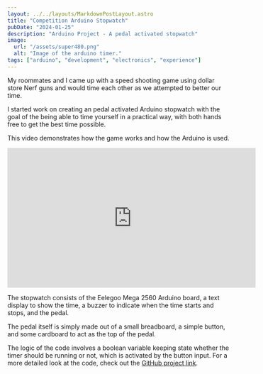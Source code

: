 ```yaml
---
layout: ../../layouts/MarkdownPostLayout.astro
title: "Competition Arduino Stopwatch"
pubDate: "2024-01-25"
description: "Arduino Project - A pedal activated stopwatch"
image:
  url: "/assets/super480.png"
  alt: "Image of the arduino timer."
tags: ["arduino", "development", "electronics", "experience"]
---
```


My roommates and I came up with a speed shooting game using dollar store Nerf
guns and would time each other as we attempted to better our time.

I started work on creating an pedal activated Arduino stopwatch with the goal of the being able to time yourself in a practical way, with both hands free to get the best time possible.

This video demonstrates how the game works and how the Arduino is used.

<iframe
  width="560"
  height="315"
  src="https://www.youtube.com/embed/C7FN6su1e9I?si=uguFUp6r1p7sBsCZ"
  title="YouTube video player"
  frameborder="0"
  allow="accelerometer; autoplay; clipboard-write; encrypted-media; gyroscope; picture-in-picture; web-share"
  allowfullscreen
></iframe>

The stopwatch consists of the Eelegoo Mega 2560 Arduino board, a text display to show the time, a buzzer to indicate when the time starts and stops, and the pedal.

<ImageImport url='/assets/stopwatch.png' alt='Image of the arduino stopwatch.' />

The pedal itself is simply made out of a small breadboard, a simple button, and some cardboard to act as the top of the pedal.

<ImageImport url='/assets/pedal.png' alt='Image of the pedal.' />

The logic of the code involves a boolean variable keeping state whether the timer should be running or not, which is activated by the button input. For a more detailed look at the code, check out the [GitHub project link](https://github.com/AntoineDujar/super-480a).